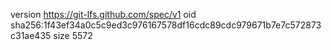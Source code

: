 version https://git-lfs.github.com/spec/v1
oid sha256:1f43ef34a0c5c9ed3c976167578df16cdc89cdc979671b7e7c572873c31ae435
size 5572
